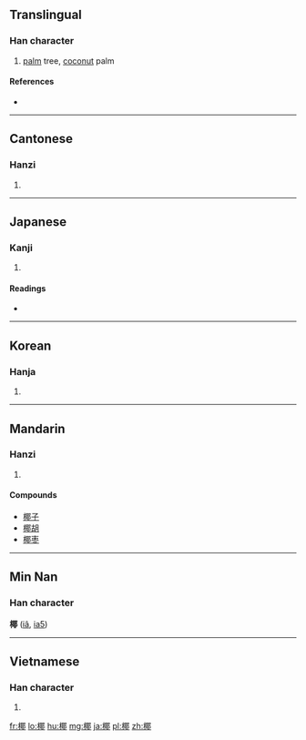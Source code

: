 ==Translingual==

===Han character===
{{Han char|rn=75|rad=木|as=09|sn=13|four=4792<sub>7</sub>|canj=木尸十中 (DSJL)}}

# [[palm]] tree, [[coconut]] palm

====References====
* {{Han ref|kx=0537.170|dkj=15069|dj=0925.020|hdz=21224.060|uh=6930|ud=26928|bh=B7A6|bd=47014}}

----

==Cantonese==

===Hanzi===
{{yue-hanzi|jyut=je4?|y=ye4}}

# {{defn|lang=yue|sort=木09}}

----

==Japanese==

===Kanji===
{{ja-kanji|grade=n|rs=木09}}

# {{defn|lang=ja|sort=木09}}

====Readings====
* {{ja-readings|on=[[や]] (ya)|kun=[[やし]] (yashi)}}

----

==Korean==

===Hanja===
{{ko-hanja|hangeul=[[야]]|eumhun=|rv=ya|mr=ya|y=ya}}

# {{defn|lang=ko|sort=木09}}

----

==Mandarin==

===Hanzi===
{{cmn-hanzi|pin=[[yē]] ([[ye1]])|wg=yeh<sup>2</sup>}}

# {{defn|lang=cmn|sort=木09}}

====Compounds====
* [[椰子]]
* [[椰胡]]
* [[椰枣]]

----

==Min Nan==
===Han character===
'''椰''' ([[iâ]], [[ia5]])

----

==Vietnamese==

===Han character===
{{vi-hantu|[[gia]], [[da]], [[dà]], [[dừa]]|rs=木09}}

# {{defn|lang=vi|sort=木09}}

[[fr:椰]]
[[lo:椰]]
[[hu:椰]]
[[mg:椰]]
[[ja:椰]]
[[pl:椰]]
[[zh:椰]]